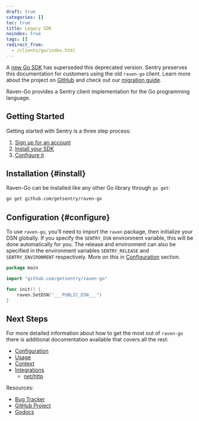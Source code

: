 ```yaml
---
draft: true
categories: []
toc: true
title: Legacy SDK
noindex: true
tags: []
redirect_from: 
  - /clients/go/index.html 
---
```


<Alert level="warning" title="Deprecation Warning">

A [new Go SDK](/platforms/go/) has superseded this deprecated version. Sentry preserves this documentation for customers using the old `raven-go` client. Learn more about the project on [GitHub](https://github.com/getsentry/sentry-go) and check out our [migration guide](/platforms/go/migration/).

</Alert>

Raven-Go provides a Sentry client implementation for the Go programming language.

## Getting Started

Getting started with Sentry is a three step process:

1.  [Sign up for an account](https://sentry.io/signup/)
2.  [Install your SDK](#install)
3.  [Configure it](#configure)

## Installation {#install}

Raven-Go can be installed like any other Go library through `go get`:

```bash
go get github.com/getsentry/raven-go
```

## Configuration {#configure}

To use `raven-go`, you’ll need to import the `raven` package, then initialize your DSN globally. If you specify the `SENTRY_DSN` environment variable, this will be done automatically for you. The release and environment can also be specified in the environment variables `SENTRY_RELEASE` and `SENTRY_ENVIRONMENT` respectively.
More on this in [Configuration](/platforms/go/legacy-sdk/config/) section.

<SignInNote />

```go
package main

import "github.com/getsentry/raven-go"

func init() {
	raven.SetDSN("___PUBLIC_DSN___")
}
```

## Next Steps

For more detailed information about how to get the most out of `raven-go` there is additional documentation available that covers all the rest:

- [Configuration](/platforms/go/legacy-sdk/config/)
- [Usage](/platforms/go/legacy-sdk/usage/)
- [Context](/platforms/go/legacy-sdk/context/)
- [Integrations](/platforms/go/legacy-sdk/integrations/)
  - [net/http](/platforms/go/legacy-sdk/integrations/)

Resources:

- [Bug Tracker](https://github.com/getsentry/raven-go/issues)
- [GitHub Project](https://github.com/getsentry/raven-go)
- [Godocs](https://godoc.org/github.com/getsentry/raven-go)
